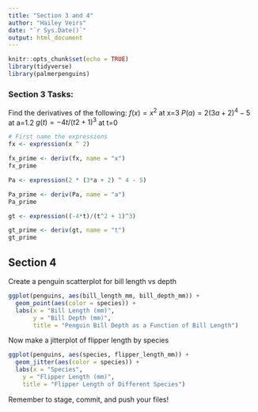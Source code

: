 ```yaml
---
title: "Section 3 and 4"
author: "Hailey Veirs"
date: "`r Sys.Date()`"
output: html_document
---
```


```r
knitr::opts_chunk$set(echo = TRUE)
library(tidyverse)
library(palmerpenguins)
```

### Section 3 Tasks: 
Find the derivatives of the following:
$f(x)=x^2$ at x=3
$P(a)=2(3a+2)^4−5$ at a=1.2
$g(t)=−4t/(t2+1)^3$ at t=0

```r
# First name the expressions
fx <- expression(x ^ 2)

fx_prime <- deriv(fx, name = "x")
fx_prime
```

```r
Pa <- expression(2 * (3*a + 2) ^ 4 - 5)

Pa_prime <- deriv(Pa, name = "a")
Pa_prime
```

```r
gt <- expression((-4*t)/(t^2 + 1)^3)

gt_prime <- deriv(gt, name = "t")
gt_prime
```

## Section 4

Create a penguin scatterplot for bill length vs depth

```r
ggplot(penguins, aes(bill_length_mm, bill_depth_mm)) + 
  geom_point(aes(color = species)) + 
  labs(x = "Bill Length (mm)", 
       y = "Bill Depth (mm)", 
       title = "Penguin Bill Depth as a Function of Bill Length")

```

Now make a jitterplot of flipper length by species 

```r
ggplot(penguins, aes(species, flipper_length_mm)) + 
  geom_jitter(aes(color = species)) + 
  labs(x = "Species",
    y = "Flipper Length (mm)", 
    title = "Flipper Length of Different Species")
```

Remember to stage, commit, and push your files!
